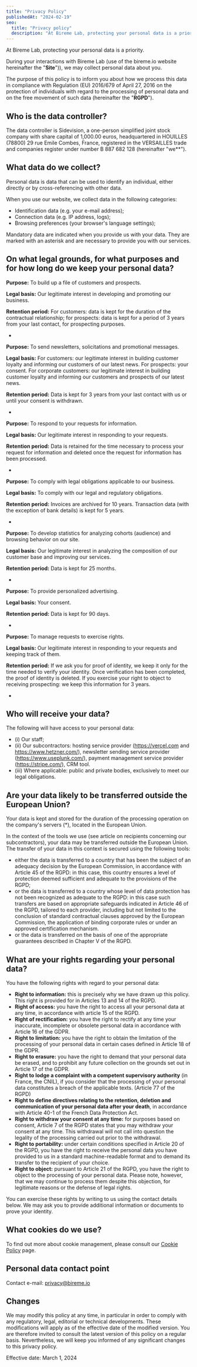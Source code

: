 ```yaml
---
title: "Privacy Policy"
publishedAt: "2024-02-19"
seo:
  title: "Privacy policy"
  description: "At Bireme Lab, protecting your personal data is a priority. During your interactions with Bireme Lab, we may collect personal data about you..."
---
```


At Bireme Lab, protecting your personal data is a priority.

During your interactions with Bireme Lab (use of the bireme.io website hereinafter the "**Site**")), we may collect personal data about you.

The purpose of this policy is to inform you about how we process this data in compliance with Regulation (EU) 2016/679 of April 27, 2016 on the protection of individuals with regard to the processing of personal data and on the free movement of such data (hereinafter the "**RGPD**").

## Who is the data controller?

The data controller is Sidevision, a one-person simplified joint stock company with share capital of 1,000.00 euros, headquartered in HOUILLES (78800) 29 rue Emile Combes, France, registered in the VERSAILLES trade and companies register under number B 887 682 128 (hereinafter "we**").

## What data do we collect?

Personal data is data that can be used to identify an individual, either directly or by cross-referencing with other data.

When you use our website, we collect data in the following categories:

- Identification data (e.g. your e-mail address);
- Connection data (e.g. IP address, logs);
- Browsing preferences (your browser's language settings);

Mandatory data are indicated when you provide us with your data. They are marked with an asterisk and are necessary to provide you with our services.

## On what legal grounds, for what purposes and for how long do we keep your personal data?

**Purpose:** To build up a file of customers and prospects.

**Legal basis:** Our legitimate interest in developing and promoting our business.

**Retention period:** For customers: data is kept for the duration of the contractual relationship; for prospects: data is kept for a period of 3 years from your last contact, for prospecting purposes.

-

**Purpose:** To send newsletters, solicitations and promotional messages.

**Legal basis:** For customers: our legitimate interest in building customer loyalty and informing our customers of our latest news. For prospects: your consent. For corporate customers: our legitimate interest in building customer loyalty and informing our customers and prospects of our latest news.

**Retention period:** Data is kept for 3 years from your last contact with us or until your consent is withdrawn.

-

**Purpose:** To respond to your requests for information.

**Legal basis:** Our legitimate interest in responding to your requests.

**Retention period:** Data is retained for the time necessary to process your request for information and deleted once the request for information has been processed.

-

**Purpose:** To comply with legal obligations applicable to our business.

**Legal basis:** To comply with our legal and regulatory obligations.

**Retention period:** Invoices are archived for 10 years. Transaction data (with the exception of bank details) is kept for 5 years.

-

**Purpose:** To develop statistics for analyzing cohorts (audience) and browsing behavior on our site.

**Legal basis:** Our legitimate interest in analyzing the composition of our customer base and improving our services.

**Retention period:** Data is kept for 25 months.

-

**Purpose:** To provide personalized advertising.

**Legal basis:** Your consent.

**Retention period:** Data is kept for 90 days.

-

**Purpose:** To manage requests to exercise rights.

**Legal basis:** Our legitimate interest in responding to your requests and keeping track of them.

**Retention period:** If we ask you for proof of identity, we keep it only for the time needed to verify your identity. Once verification has been completed, the proof of identity is deleted. If you exercise your right to object to receiving prospecting: we keep this information for 3 years.

-

## Who will receive your data?

The following will have access to your personal data:

- (i) Our staff;
- (ii) Our subcontractors: hosting service provider (https://vercel.com and https://www.hetzner.com/), newsletter sending service provider (https://www.useplunk.com/), payment management service provider (https://stripe.com/), CRM tool.
- (iii) Where applicable: public and private bodies, exclusively to meet our legal obligations.

## Are your data likely to be transferred outside the European Union?

Your data is kept and stored for the duration of the processing operation on the company's servers (*), located in the European Union.

In the context of the tools we use (see article on recipients concerning our subcontractors), your data may be transferred outside the European Union. The transfer of your data in this context is secured using the following tools:

- either the data is transferred to a country that has been the subject of an adequacy decision by the European Commission, in accordance with Article 45 of the RGPD: in this case, this country ensures a level of protection deemed sufficient and adequate to the provisions of the RGPD;
- or the data is transferred to a country whose level of data protection has not been recognized as adequate to the RGPD: in this case such transfers are based on appropriate safeguards indicated in Article 46 of the RGPD, tailored to each provider, including but not limited to the conclusion of standard contractual clauses approved by the European Commission, the application of binding corporate rules or under an approved certification mechanism.
- or the data is transferred on the basis of one of the appropriate guarantees described in Chapter V of the RGPD.‍

## What are your rights regarding your personal data?

You have the following rights with regard to your personal data:

- **Right to information:** this is precisely why we have drawn up this policy. This right is provided for in Articles 13 and 14 of the RGPD.
- **Right of access:** you have the right to access all your personal data at any time, in accordance with article 15 of the RGPD.
- **Right of rectification:** you have the right to rectify at any time your inaccurate, incomplete or obsolete personal data in accordance with Article 16 of the GDPR.
- **Right to limitation:** you have the right to obtain the limitation of the processing of your personal data in certain cases defined in Article 18 of the GDPR.
- **Right to erasure:** you have the right to demand that your personal data be erased, and to prohibit any future collection on the grounds set out in Article 17 of the GDPR.
- **Right to lodge a complaint with a competent supervisory authority** (in France, the CNIL), if you consider that the processing of your personal data constitutes a breach of the applicable texts. (Article 77 of the RGPD)
- **Right to define directives relating to the retention, deletion and communication of your personal data after your death**, in accordance with Article 40-1 of the French Data Protection Act.
- **Right to withdraw your consent at any time:** for purposes based on consent, Article 7 of the RGPD states that you may withdraw your consent at any time. This withdrawal will not call into question the legality of the processing carried out prior to the withdrawal.
- **Right to portability:** under certain conditions specified in Article 20 of the RGPD, you have the right to receive the personal data you have provided to us in a standard machine-readable format and to demand its transfer to the recipient of your choice.
- **Right to object:** pursuant to Article 21 of the RGPD, you have the right to object to the processing of your personal data. Please note, however, that we may continue to process them despite this objection, for legitimate reasons or the defense of legal rights.

You can exercise these rights by writing to us using the contact details below. We may ask you to provide additional information or documents to prove your identity.

## What cookies do we use?

To find out more about cookie management, please consult our [Cookie Policy](/en/cookie-policy) page.

## Personal data contact point

Contact e-mail: privacy@bireme.io

## Changes

We may modify this policy at any time, in particular in order to comply with any regulatory, legal, editorial or technical developments. These modifications will apply as of the effective date of the modified version. You are therefore invited to consult the latest version of this policy on a regular basis. Nevertheless, we will keep you informed of any significant changes to this privacy policy.

Effective date: March 1, 2024
